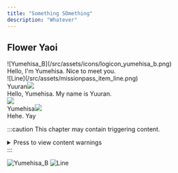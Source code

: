 ```yaml
---
title: "Something SOmething"
description: "Whatever"
---
```


## Flower Yaoi

<div class="icon"><span class="name"></span>![Yumehisa_B](/src/assets/icons/logicon_yumehisa_b.png)</div>
<div class="text">
Hello, I'm Yumehisa. Nice to meet you.
</div>

<div class="line">![Line](/src/assets/missionpass_item_line.png)</div>

<div class="icon"><span class="name">Yuuran</span><img src="/tasohote-tsubomi/src/assets/icons/logicon_yuran_b.png"/></div>
<div class="text">
Hello, Yumehisa. My name is Yuuran.
</div>

<div class="line"><img src="/tasohote-tsubomi/src/assets/missionpass_item_line.png"/></div>

<div class="icon"><span class="name">Yumehisa</span><img src="/tasohote-tsubomi/src/assets/icons/logicon_yumehisa_b.png"/></div>
<div class="text">
Hehe. Yay 
</div>

:::caution
This chapter may contain triggering content.
<details>
<summary> Press to view content warnings </summary>
- thingy
</details>
:::

![Yumehisa_B](/src/assets/icons/logicon_yumehisa_b.png)
![Line](/src/assets/missionpass_item_line.png)